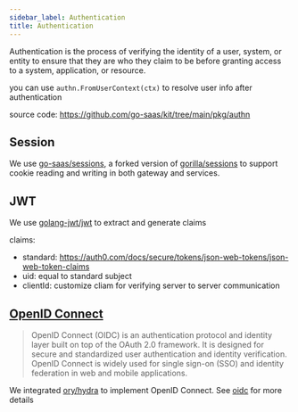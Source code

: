```yaml
---
sidebar_label: Authentication
title: Authentication
---
```


Authentication is the process of verifying the identity of a user, system, or entity to ensure that they are who they claim to be before granting access to a system, application, or resource. 

you can use `authn.FromUserContext(ctx)` to resolve user info after authentication

source code: https://github.com/go-saas/kit/tree/main/pkg/authn

## Session

We use [go-saas/sessions](https://github.com/go-saas/sessions), a forked version of [gorilla/sessions](https://github.com/gorilla/sessions) to support cookie reading and writing in both gateway and services.

## JWT

We use [golang-jwt/jwt](https://github.com/golang-jwt/jwt) to extract and generate claims

claims:

- standard: https://auth0.com/docs/secure/tokens/json-web-tokens/json-web-token-claims
- uid: equal to standard subject
- clientId: customize cliam for verifying server to server communication



## [OpenID Connect](https://openid.net/foundation/)

>OpenID Connect (OIDC) is an authentication protocol and identity layer built on top of the OAuth 2.0 framework. It is designed for secure and standardized user authentication and identity verification. OpenID Connect is widely used for single sign-on (SSO) and identity federation in web and mobile applications.

We integrated [ory/hydra](https://www.ory.sh/hydra/) to implement OpenID Connect.
See [oidc](../../modules/oidc) for more details
